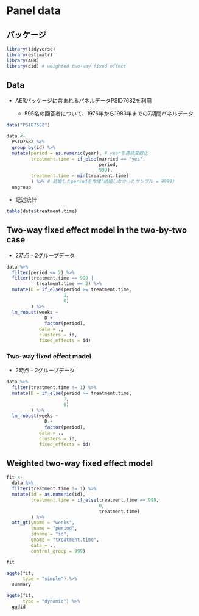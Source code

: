 # Panel data

## パッケージ

```r
library(tidyverse)
library(estimatr)
library(AER) 
library(did) # weighted two-way fixed effect
```

## Data

- AERパッケージに含まれるパネルデータPSID7682を利用

  - 595名の回答者について、1976年から1983年までの7期間パネルデータ

```r
data("PSID7682")

data <-
  PSID7682 %>%
  group_by(id) %>%
  mutate(period = as.numeric(year), # yearを連続変数化
         treatment.time = if_else(married == "yes",
                                  period,
                                  999),
         treatment.time = min(treatment.time)
         ) %>% # 結婚したperiodを作成(結婚しなかったサンプル = 9999)
  ungroup
```

- 記述統計

```r
table(data$treatment.time)
```

## Two-way fixed effect model in the two-by-two case

- 2時点・2グループデータ

```r
data %>%
  filter(period <= 2) %>%
  filter(treatment.time == 999 |
           treatment.time == 2) %>%
  mutate(D = if_else(period >= treatment.time,
                     1,
                     0)
         ) %>%
  lm_robust(weeks ~ 
              D +
              factor(period),
            data = .,
            clusters = id,
            fixed_effects = id)
```

### Two-way fixed effect model

- 2時点・2グループデータ

```r
data %>%
  filter(treatment.time != 1) %>%
  mutate(D = if_else(period >= treatment.time,
                     1,
                     0)
         ) %>%
  lm_robust(weeks ~ 
              D +
              factor(period),
            data = .,
            clusters = id,
            fixed_effects = id)
```


## Weighted two-way fixed effect model

```r
fit <-
  data %>%
  filter(treatment.time != 1) %>%
  mutate(id = as.numeric(id),
         treatment.time = if_else(treatment.time == 999,
                                  0,
                                  treatment.time)
         ) %>%
  att_gt(yname = "weeks",
         tname = "period",
         idname = "id",
         gname = "treatment.time",
         data = .,
         control_group = 999)

fit
```

```r
aggte(fit, 
      type = "simple") %>%
  summary
```

```r
aggte(fit, 
      type = "dynamic") %>%
  ggdid
```
